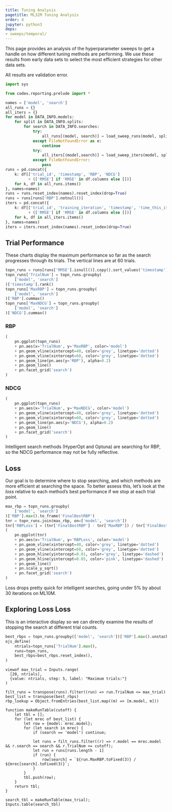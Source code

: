 ```yaml
---
title: Tuning Analysis
pagetitle: ML32M Tuning Analysis
order: 4
jupyter: python3
deps:
- sweeps/temporal/
---
```


This page provides an analysis of the hyperparameter sweeps to get a handle on
how different tuning methods are performing.  We use these results from early
data sets to select the most efficient strategies for other data sets.

All results are validation error.

```python
import sys

from codex.reporting.prelude import *
```

```python
names = ['model', 'search']
all_runs = {}
all_iters = {}
for model in DATA_INFO.models:
    for split in DATA_INFO.splits:
        for search in DATA_INFO.searches:
            try:
                all_runs[(model, search)] = load_sweep_runs(model, split=split, method=search)
            except FileNotFoundError as e:
                continue
            try:
                all_iters[(model,search)] = load_sweep_iters(model, split=split, method=search)
            except FileNotFoundError:
                pass
runs = pd.concat({
    k: df[['trial_id', 'timestamp', 'RBP', 'NDCG']
          + (['RMSE'] if 'RMSE' in df.columns else [])]
    for k, df in all_runs.items()
}, names=names)
runs = runs.reset_index(names).reset_index(drop=True)
runs = runs[runs['RBP'].notnull()]
iters = pd.concat({
    k: df[['trial_id', 'training_iteration', 'timestamp', 'time_this_iter_s', 'RBP', 'NDCG']
          + (['RMSE'] if 'RMSE' in df.columns else [])]
    for k, df in all_iters.items()
}, names=names)
iters = iters.reset_index(names).reset_index(drop=True)
```

## Trial Performance

These charts display the maximum performance so far as the search
progresses through its trials.  The vertical lines are at 60 trials.

```python
topn_runs = runs[runs['RMSE'].isnull()].copy().sort_values('timestamp')
topn_runs['TrialNum'] = topn_runs.groupby(
    ['model', 'search']
)['timestamp'].rank()
topn_runs['MaxRBP'] = topn_runs.groupby(
    ['model', 'search']
)['RBP'].cummax()
topn_runs['MaxNDCG'] = topn_runs.groupby(
    ['model', 'search']
)['NDCG'].cummax()
```

::: {.panel-tabset}

### RBP

```python
(
    pn.ggplot(topn_runs)
    + pn.aes(x='TrialNum', y='MaxRBP', color='model')
    + pn.geom_vline(xintercept=40, color='grey', linetype='dotted')
    + pn.geom_vline(xintercept=60, color='grey', linetype='dotted')
    + pn.geom_line(pn.aes(y='RBP'), alpha=0.2)
    + pn.geom_line()
    + pn.facet_grid('search')
)
```

### NDCG


```python
(
    pn.ggplot(topn_runs)
    + pn.aes(x='TrialNum', y='MaxNDCG', color='model')
    + pn.geom_vline(xintercept=40, color='grey', linetype='dotted')
    + pn.geom_vline(xintercept=60, color='grey', linetype='dotted')
    + pn.geom_line(pn.aes(y='NDCG'), alpha=0.2)
    + pn.geom_line()
    + pn.facet_grid('search')
)
```

::: {.callout-note}
Intelligent search methods (HyperOpt and Optuna) are searching for RBP,
so the NDCG performance may not be fully reflective.
:::

:::

## Loss

Our goal is to determine where to stop searching, and which methods are more
efficient at searching the space.  To better assess this, let's look at the _loss_ relative to each method's best performance if we stop at each trial point.

```python
max_rbp = topn_runs.groupby(
    ['model', 'search']
)['RBP'].max().to_frame('FinalBestRBP')
tnr = topn_runs.join(max_rbp, on=['model', 'search'])
tnr['RBPLoss'] = (tnr['FinalBestRBP'] - tnr['MaxRBP']) / tnr['FinalBestRBP']
(
    pn.ggplot(tnr)
    + pn.aes(x='TrialNum', y='RBPLoss', color='model')
    + pn.geom_vline(xintercept=40, color='grey', linetype='dotted')
    + pn.geom_vline(xintercept=60, color='grey', linetype='dotted')
    + pn.geom_hline(yintercept=0.01, color='grey', linetype='dashed')
    + pn.geom_hline(yintercept=0.05, color='pink', linetype='dashed')
    + pn.geom_line()
    + pn.scale_y_sqrt()
    + pn.facet_grid('search')
)
```

Loss drops pretty quick for intelligent searches, going under 5% by about 30
iterations on ML10M.

## Exploring Loss Loss

This is an interactive display so we can directly examine the results of stopping
the search at different trial counts.

```python
best_rbps = topn_runs.groupby(['model', 'search'])['RBP'].max().unstack()
ojs_define(
    ntrials=topn_runs['TrialNum'].max(),
    runs=topn_runs,
    best_rbps=best_rbps.reset_index(),
)
```


```ojs
viewof max_trial = Inputs.range(
  [20, ntrials],
  {value: ntrials, step: 5, label: "Maximum trials:"}
)
```

```ojs
filt_runs = transpose(runs).filter((run) => run.TrialNum <= max_trial)
best_list = transpose(best_rbps)
rbp_lookup = Object.fromEntries(best_list.map((m) => [m.model, m]))

function makeRunTable(cutoff) {
    let tbl = [];
    for (let mrec of best_list) {
        let row = {model: mrec.model};
        for (let search in mrec) {
            if (search == 'model') continue;

            let runs = filt_runs.filter((r) => r.model == mrec.model && r.search == search && r.TrialNum <= cutoff);
            let run = runs[runs.length - 1]
            if (run) {
                row[search] = `${run.MaxRBP.toFixed(3)} / ${mrec[search].toFixed(3)}`;
            }
        }
        tbl.push(row);
    }
    return tbl;
}

search_tbl = makeRunTable(max_trial);
Inputs.table(search_tbl)
```
